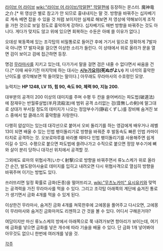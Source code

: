 {{{#!html
<script type="text/javascript" src="http://ext.nicovideo.jp/thumb_watch/sm473752"></script><noscript><a href="http://www.nicovideo.jp/watch/sm473752">【ニコニコ動画】LIVEALIVE　VS魔神竜之介</a></noscript>
}}}
[[라이브 어 라이브]] [[wiki:"라이브 어 라이브/막말편" 막말편]]에 등장하는 몬스터. 魔神竜之介.[* 위 영상은 별로 참고가 안 되므로 흉내내지는 말 것. 방향을 바꿔주는 십자베기로 계속 베면 잡을 수 있을 것 처럼 보이지만 실제로 해보면 저 영상에 약해보이게 조작을 가한 것으로 보일 정도로 흉악하게 강하다. 십자베기도 매번 방향을 바꿔주는 것도 아니다. 게다가 맞지도 않고 위에 있으면 회복하는 수둔은 아예 쓸 이유가 없다.]

오데성 북동쪽에 있는 조각탑의 비밀통로로 들어간 후에 거기서 밑으로 정확하게 7발자국 아니면 17 발자국을 걸으면 이상한 소리가 들린다. 이 상태에서 위로 올라가 문을 열면 검이 보이고 검에 접근하면 등장.

명검 [[무라마사]]를 지키고 있는데, 다가가서 말을 걸면 검은 내줄 수 없다면서 싸움을 건다.[* 이때 싸우기전 마지막에 하는 대사는 '''[[시누가요이]](死ぬがよい)''' 저 녀석의 흉악한 난이도를 생각해보면 딱 들어맞는 말이다.] 아무래도 무라마사의 수호령인 모양.

능력치는 '''HP 1248, LV 15, 힘 90, 속도 90, 체력 90, 지능 200.'''

대부분의 공격이 200 이상의 대미지를 주며 수평 두 칸을 쓸어버리는 파도법(破道法)에 잠재우는 반월류살법(半月流殺法)에 범위 공격 소리없는 검(音無しの剣)에 말그대로 상대가 부서질 정도의 데미지가 나오는 정암부수기(静岩くずし)를 장비해 숨겨진 보스 중에서 탑 클래스의 흉악함을 자랑한다.

다행히 얍삽이는 있는데 대각선으로 붙어서 오비 돌리기를 하는 영감에게 배우거나 레벨 13이 되면 배울 수 있는 인법 팽이돌리기로 방향을 바꿔준 후 발동속도 빠른 인법 카마이타치로 공격하는 것. 오보로마루를 바라볼 때마다 인법 팽이돌리기를 사용해주면 쉽게 이길 수 있다. 수평으로 붙으면 파도법에 쓸려나가고 수직으로 붙으면 정암 부수기에 뼈와 살이 분리 당하니 대각선 위치에서 공격할 것.

그외에도 료마의 위협사격(いかく射撃)으로 방향을 바꿔주면서 류노스케가 위로 올라간 순간, 발도랑아사술로 데미지를 입히고 내려오면 다시 위협사격으로 열심히 방향을 바꿔주며 이기는 방법도 있다. 

쓰러뜨리면 일정 확률로 금화(돈종)을 떨어뜨리고, [[wiki:"무츠노카미" 요시유키]]와 맞먹는 공격력을 가진 무라마사를 먹을 수 있다. 그리고 조각탑 아래쪽의 계단에 숨겨진 통로가 생기면서 금화 4개를 먹을 수 있게 된다.

이상한건 무라마사, 숨겨진 금화 4개를 쳐묵한후에 고에몽을 풀어주고 다시오면, 고에몽이 무라마사와 숨겨진 금화마저도 리젠하고 간 것을 볼 수 있다. 어디서 구해온거야?

여담이지만 마신 류노스케의 방에서 아래쪽으로 쭉 내려가보면 항아리가 보이는데, 여기에 금화를 넣으면 금화를 넣은 개수에 따라 기술을 배울 수 있다. 단 금화 1개 넣어봐야 아무것도 없으니 한번에 여러개를 넣을 것.

[[각주]]
